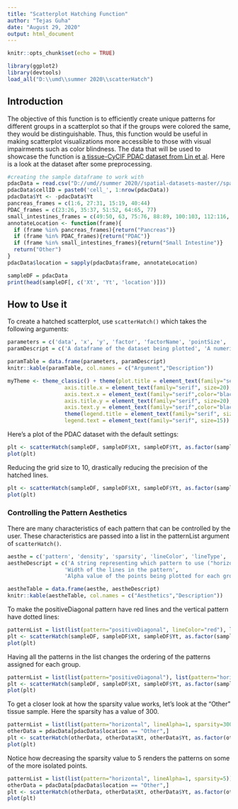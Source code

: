 ---
title: "Scatterplot Hatching Function"
author: "Tejas Guha"
date: "August 29, 2020"
output: html_document
---

```{r setup, include=FALSE}
knitr::opts_chunk$set(echo = TRUE)
```

```{r warning=FALSE, echo=FALSE, message=FALSE}
library(ggplot2)
library(devtools)
load_all("D:\\umd\\summer 2020\\scatterHatch")
```

## Introduction

The objective of this function is to efficiently create unique patterns for different groups in a scatterplot so that if the groups were colored the same, they would be distinguishable.  Thus, this function would be useful in making scatterplot visualizations more accessible to those with visual impairments such as color blindness.  The data that will be used to showcase the function is [a tissue-CyCIF PDAC dataset from Lin et al](http://spatial.rc.fas.harvard.edu/spatialgiotto/giotto.cycif.html).  Here is a look at the dataset after some preprocessing.

```{r echo=FALSE, message=FALSE, warning=FALSE, tidy=TRUE, cache=TRUE, comment=""}
#creating the sample dataframe to work with
pdacData = read.csv("D://umd//summer 2020//spatial-datasets-master//spatial-datasets-master//data//2018_CyCIF_PDAC//rawdata_Figure78_PDAC//rawdata_Figure7&8_PDAC.csv")
pdacData$cellID = paste0('cell_', 1:nrow(pdacData))
pdacData$Yt <- -pdacData$Yt
pancreas_frames = c(1:6, 27:31, 15:19, 40:44)
PDAC_frames = c(23:26, 35:37, 51:52, 64:65, 77)
small_intestines_frames = c(49:50, 63, 75:76, 88:89, 100:103, 112:116, 125:129, 137:140)
annotateLocation <- function(frame){
  if (frame %in% pancreas_frames){return("Pancreas")}
  if (frame %in% PDAC_frames){return("PDAC")}
  if (frame %in% small_intestines_frames){return("Small Intestine")}
  return("Other")
}
pdacData$location = sapply(pdacData$frame, annotateLocation)

sampleDF = pdacData
print(head(sampleDF[, c('Xt', 'Yt', 'location')]))
```


## How to Use it
To create a hatched scatterplot, use ```scatterHatch()``` which takes the following arguments:
```{r echo=FALSE}
parameters = c('data', 'x', 'y', 'factor', 'factorName', 'pointSize', 'gridSize', 'patternList', 'colorPalette')
paramDescript = c('A dataframe of the dataset being plotted', 'A numeric vector describing the x-coordinates of the points being plotted', 'A numeric vector describing the y-coordinates of the points being plotted', 'A vector describing what group each point belongs to', 'The legend title', 'ggplot2 point size', 'Integer describing the precision of the hatched patterns.  Larger the value, greater the precision at the expense of efficiency.  Default follows this expotential decay function: 500*e^(-pointSize/2.2) + 43.44965', 'List containing the aesthethics of each pattern', 'Character vector describing the point color of each group; default is color-blind friendly')

paramTable = data.frame(parameters, paramDescript)
knitr::kable(paramTable, col.names = c("Argument","Description"))

myTheme <- theme_classic() + theme(plot.title = element_text(family="serif", face="bold", size=25), 
                  axis.title.x = element_text(family="serif", size=20),
                  axis.text.x = element_text(family="serif",color="black", size=15),
                  axis.title.y = element_text(family="serif", size=20),
                  axis.text.y = element_text(family="serif",color="black", size=15)) +
                  theme(legend.title = element_text(family="serif", size=20, face="bold"),
                  legend.text = element_text(family="serif", size=15))
```


Here's a plot of the PDAC dataset with the default settings:
```{r echo=TRUE, message=FALSE, warning=FALSE, tidy=TRUE, cache=FALSE, comment="", dpi=300, fig.width=10, fig.asp=5.6/8.98}
plt <- scatterHatch(sampleDF, sampleDF$Xt, sampleDF$Yt, as.factor(sampleDF$location), "Tissue Type", 1) + myTheme
plot(plt)
```

Reducing the grid size to 10, drastically reducing the precision of the hatched lines.
```{r echo=TRUE, message=FALSE, warning=FALSE, tidy=TRUE, cache=FALSE, comment="", dpi=300, fig.width=10, fig.asp=5.6/8.98}
plt <- scatterHatch(sampleDF, sampleDF$Xt, sampleDF$Yt, as.factor(sampleDF$location), "Tissue Type", 1, gridSize=100) + myTheme
plot(plt)
```


### Controlling the Pattern Aesthetics
There are many characteristics of each pattern that can be controlled by the user.  These characteristics are passed into a list in the patternList argument of ```scatterHatch()```.

```{r echo=FALSE}
aesthe = c('pattern', 'density', 'sparsity', 'lineColor', 'lineType', 'lineWidth', 'pointAlpha')
aestheDescript = c('A string representing which pattern to use ("horizontal", "vertical", "positiveDiagonal", "negativeDiagonal")', 'A fraction representing how dense the lines in a pattern should be.  Must be less than or equal to 1, with the denominator as an integer and the numerator the number 1.  Greater the density value, denser the pattern. Default is 1/4', 'Value controlling the requirements for a point to be labelled as sparse and have an individual line pattern be rendered on it.  Less the sparsity value, less the requirements.  Value >= 1 and <= gridSize.  Default is 2% of the gridSize', 'Color of the pattern line', 'Type of line (e.g. dashed, dotted, etc.)',
                  'Width of the lines in the pattern',
                  'Alpha value of the points being plotted for each group')

aestheTable = data.frame(aesthe, aestheDescript)
knitr::kable(aestheTable, col.names = c("Aesthetics","Description"))
```
      

To make the positiveDiagonal pattern have red lines and the vertical pattern have dotted lines:

```{r echo=TRUE, message=FALSE, warning=FALSE, tidy=TRUE, cache=FALSE, comment="", dpi=300, fig.width=10, fig.asp=5.6/8.98}
patternList = list(list(pattern="positiveDiagonal", lineColor="red"), list(pattern="vertical", lineType="dotted"))
plt <- scatterHatch(sampleDF, sampleDF$Xt, sampleDF$Yt, as.factor(sampleDF$location), "Tissue Type", 1, patternList=patternList) + myTheme
plot(plt)
```


Having all the patterns in the list changes the ordering of the patterns assigned for each group.

```{r echo=TRUE, message=FALSE, warning=FALSE, tidy=TRUE, cache=FALSE, comment="", dpi=300, fig.width=10, fig.asp=5.6/8.98}
patternList = list(list(pattern="positiveDiagonal"), list(pattern="horizontal"), list(pattern="negativeDiagonal"), list(pattern="vertical"))
plt <- scatterHatch(sampleDF, sampleDF$Xt, sampleDF$Yt, as.factor(sampleDF$location), "Tissue Type", 1, patternList = patternList) + myTheme
plot(plt)
```


To get a closer look at how the sparsity value works, let's look at the "Other" tissue sample.  Here the sparsity has a value of 300.

```{r echo=FALSE, message=FALSE, warning=FALSE, tidy=TRUE, cache=FALSE, comment="", dpi=300, fig.width=10, fig.asp=5.6/8.98}
patternList = list(list(pattern="horizontal", lineAlpha=1, sparsity=300))
otherData = pdacData[pdacData$location == "Other",]
plt <- scatterHatch(otherData, otherData$Xt, otherData$Yt, as.factor(otherData$location), "Tissue Type", 1, patternList = patternList) + myTheme
plot(plt)
```


Notice how decreasing the sparsity value to 5 renders the patterns on some of the more isolated points.

```{r echo=FALSE, message=FALSE, warning=FALSE, tidy=TRUE, cache=FALSE, comment="", dpi=300, fig.width=10, fig.asp=5.6/8.98}
patternList = list(list(pattern="horizontal", lineAlpha=1, sparsity=5))
otherData = pdacData[pdacData$location == "Other",]
plt <- scatterHatch(otherData, otherData$Xt, otherData$Yt, as.factor(otherData$location), "Tissue Type", 1, patternList = patternList) + myTheme
plot(plt)
```
